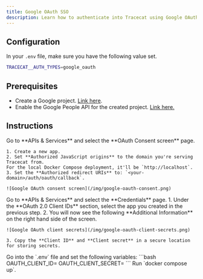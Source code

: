 ```yaml
---
title: Google OAuth SSO
description: Learn how to authenticate into Tracecat using Google OAuth.
---
```


## Configuration

In your `.env` file, make sure you have the following value set.

```bash
TRACECAT__AUTH_TYPES=google_oauth
```

## Prerequisites

- Create a Google project. [Link here](https://console.cloud.google.com/projectcreate).
- Enable the Google People API for the created project. [Link here.](https://console.cloud.google.com/apis/library/people.googleapis.com)

## Instructions

<Steps>
  <Step title="Set up OAuth consent screen in Google">
    Go to **APIs & Services** and select the **OAuth Consent screen** page.

    1. Create a new app.
    2. Set **Authorized JavaScript origins** to the domain you're serving Tracecat from.
    For the local Docker Compose deployment, it'll be `http://localhost`.
    3. Set the **Authorized redirect URIs** to: `<your-domain>/auth/oauth/callback`.

    ![Google OAuth consent screen](/img/google-oauth-consent.png)

  </Step>
  <Step title="Set up credentials in Google">
    Go to **APIs & Services** and select the **Credentials** page.
    1. Under the **OAuth 2.0 Client IDs** section, select the app you created in the previous step.
    2. You will now see the following **Additional Information** on the right hand side of the screen.

    ![Google OAuth client secrets](/img/google-oauth-client-secrets.png)

    3. Copy the **Client ID** and **Client secret** in a secure location for storing secrets.

  </Step>
  <Step title="Configure environment variables in Tracecat">
    Go into the `.env` file and set the following variables:
    ```bash
    OAUTH_CLIENT_ID=<your-google-oauth-client-id>
    OAUTH_CLIENT_SECRET=<your-google-oauth-client-secret>
    ```
  </Step>
  <Step title="Restart Tracecat">
    Run `docker compose up`.
  </Step>
</Steps>
